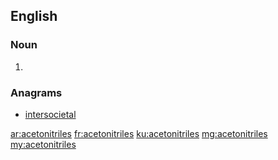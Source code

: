 ==English==

===Noun===
{{head|en}}

# {{plural of|acetonitrile}}

===Anagrams===
* [[intersocietal#English|intersocietal]]

[[ar:acetonitriles]]
[[fr:acetonitriles]]
[[ku:acetonitriles]]
[[mg:acetonitriles]]
[[my:acetonitriles]]
